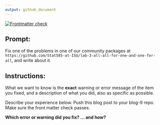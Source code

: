 ```yaml
---
output: github_document
---
```


<!-- README.md is generated from README.Rmd. Please edit that file -->
<!-- badges: start -->
[![Frontmatter check](../../actions/workflows/check-yaml.yaml/badge.svg)](../../actions/workflows/check-yaml.yaml)
<!-- badges: end -->

## Prompt:

Fix one of the problems in one of our community packages at `https://github.com/Stat585-at-ISU/lab-3-all-all-for-one-and-one-for-all`, and write about it. 

## Instructions:

What we want to know is the **exact** warning or error message of the item you fixed, and a description of what you did, also as specific as possible. 

Describe your experience  below. Push this blog post to your blog-9 repo. Make sure the front matter check passes.

**Which error or warning did you fix? ... and how?**
